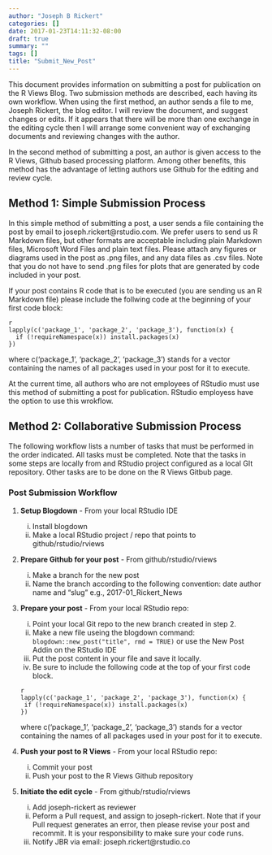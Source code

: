 ```yaml
---
author: "Joseph B Rickert"
categories: []
date: 2017-01-23T14:11:32-08:00
draft: true
summary: ""
tags: []
title: "Submit_New_Post"
---
```

This document provides information on submitting a post for publication on the R Views Blog. Two submission methods are described, each having its own workflow. When using the first method, an author sends a file to me, Joseph Rickert, the blog editor. I will review the document, and suggest changes or edits. If it appears that there will be more than one exchange in the editing cycle then I will arrange some convenient way of exchanging documents and reviewing changes with the author.

In the second method of submitting a post, an author is given access to the R Views, Github based processing platform. Among other benefits, this method has the advantage of letting authors use Github for the editing and review cycle.

## Method 1: Simple Submission Process
In this simple method of submitting a post, a user sends a file containing the post by email to joseph.rickert@rstudio.com. We prefer users to send us R Markdown files, but other formats are acceptable including plain Markdown files, Microsoft Word Files and plain text files. Please attach any figures or diagrams used in the post as .png files, and any data files as .csv files. Note that you do not have to send .png files for plots that are generated by code included in your post.

If your post contains R code that is to be executed (you are sending us an R Markdown file) please include the follwing code at the beginning of your first code block:

```   
{r setup, include=FALSE}
lapply(c('package_1', 'package_2', 'package_3'), function(x) {
  if (!requireNamespace(x)) install.packages(x)
})
```   
where c('package_1', 'package_2', 'package_3') stands for a vector containing the names of all packages used in your post for it to execute.

At the current time, all authors who are not employees of RStudio must use this method of submitting a post for publication. RStudio employess have the option to use this wrokflow.

## Method 2: Collaborative Submission Process
The following workflow lists a number of tasks that must be performed in the order indicated. All tasks must be completed. Note that the tasks in some steps are locally from and RStudio project configured as a local GIt repository. Other tasks are to be done on the R Views Gitbub page.   

### Post Submission Workflow   
1. **Setup Blogdown** - From your local RStudio IDE
    i)  Install blogdown
    ii) Make a local RStudio project / repo that points to github/rstudio/rviews

2. **Prepare Github for your post** - From github/rstudio/rviews
    i)  Make a branch for the new post
    ii)  Name the branch according to the following convention: 
         date author name and "slug" e.g., 2017-01_Rickert_News

3. **Prepare your post** - From your local RStudio repo:
    i) Point your local Git repo to the new branch created in step 2.
    ii) Make a new file useing the blogdown command: `blogdown::new_post("title", rmd = TRUE)` or use the New Post Addin on the RStudio IDE
    iii) Put the post content in your file and save it locally.
    iv) Be sure to include the following code at the top of your first code block.
    ```   
{r setup, include=FALSE}
lapply(c('package_1', 'package_2', 'package_3'), function(x) {
  if (!requireNamespace(x)) install.packages(x)
})
```   
where c('package_1', 'package_2', 'package_3') stands for a vector containing the names of all packages used in your post for it to execute.
    
4. **Push your post to R Views** - From your local RStudio repo:
    
    i)  Commit your post
    ii) Push your post to the R Views Github repository

4. **Initiate the edit cycle** - From github/rstudio/rviews
    i) Add joseph-rickert as reviewer
    ii) Peform a Pull request, and assign to joseph-rickert. Note that if your Pull request generates an error, then please revise your post and recommit. It is your responsibility to make sure your code runs.
    iii) Notify JBR via email: joseph.rickert@rstudio.co

